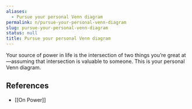 ```yaml
---
aliases:
  - Pursue your personal Venn diagram
permalink: n/pursue-your-personal-venn-diagram
slug: pursue-your-personal-venn-diagram
status: null
title: Pursue your personal Venn diagram
---
```

Your source of power in life is the intersection of two things you’re great at—assuming that intersection is valuable to someone. This is your personal Venn diagram.

## References

- [[On Power]]
